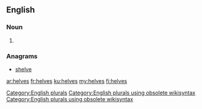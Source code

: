 ==English==

===Noun===
{{head|en}}

# {{plural of|helve}}

===Anagrams===
* [[shelve#English|shelve]]

[[Category:English plurals]][[Category:English plurals using obsolete wikisyntax]][[Category:English plurals using obsolete wikisyntax]]

[[ar:helves]]
[[fr:helves]]
[[ku:helves]]
[[my:helves]]
[[fi:helves]]